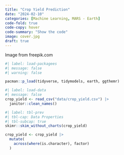 ```yaml
---
title: "Crop Yield Prediction"
date: "2024-02-10"
categories: [Machine Learning, MARS - Earth]
code-fold: true
code-copy: hover
code-summary: "Show the code"
image: cover.jpg
draft: true
---
```


Image from freepik.com

```r
#| label: load-packagees
#| message: false
#| warning: false

pacman::p_load(tidyverse, tidymodels, earth, ggthemr)
```
 
```r
#| label: load-data
#| message: false
crop_yield <- read_csv("data/crop_yield.csv") |> 
  janitor::clean_names()
```
 
```r
#| label: tbl-prev
#| tbl-cap: Data Properties
#| tbl-subcap: true
skimr::skim_without_charts(crop_yield)
```
 
```r
crop_yield <- crop_yield |> 
  mutate(
    across(where(is.character), factor)
  )
```
 
